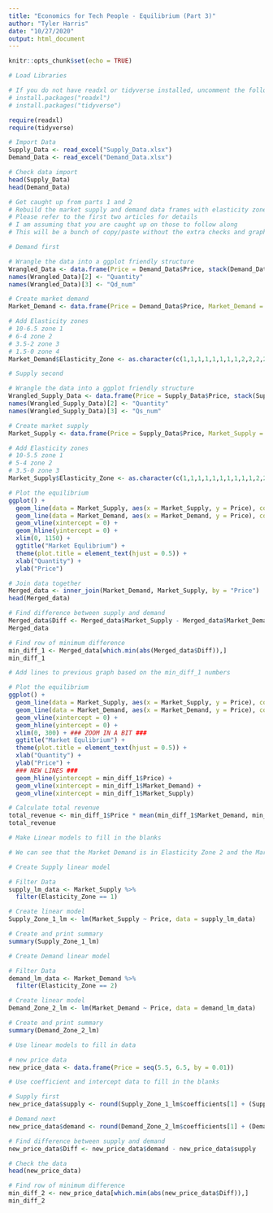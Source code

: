 ```yaml
---
title: "Economics for Tech People - Equilibrium (Part 3)"
author: "Tyler Harris"
date: "10/27/2020"
output: html_document
---
```


```r
knitr::opts_chunk$set(echo = TRUE)
```

```r
# Load Libraries

# If you do not have readxl or tidyverse installed, uncomment the following lines
# install.packages("readxl")
# install.packages("tidyverse")

require(readxl)
require(tidyverse)
```

```r
# Import Data
Supply_Data <- read_excel("Supply_Data.xlsx")
Demand_Data <- read_excel("Demand_Data.xlsx")

# Check data import
head(Supply_Data)
head(Demand_Data)
```

```r
# Get caught up from parts 1 and 2
# Rebuild the market supply and demand data frames with elasticity zones
# Please refer to the first two articles for details
# I am assuming that you are caught up on those to follow along
# This will be a bunch of copy/paste without the extra checks and graphs
```

```r
# Demand first

# Wrangle the data into a ggplot friendly structure
Wrangled_Data <- data.frame(Price = Demand_Data$Price, stack(Demand_Data[2:11]))
names(Wrangled_Data)[2] <- "Quantity"
names(Wrangled_Data)[3] <- "Qd_num"

# Create market demand
Market_Demand <- data.frame(Price = Demand_Data$Price, Market_Demand = rowSums(Demand_Data[2:11]))

# Add Elasticity zones
# 10-6.5 zone 1
# 6-4 zone 2
# 3.5-2 zone 3
# 1.5-0 zone 4
Market_Demand$Elasticity_Zone <- as.character(c(1,1,1,1,1,1,1,1,2,2,2,2,2,3,3,3,3,4,4,4,4))
```

```r
# Supply second

# Wrangle the data into a ggplot friendly structure
Wrangled_Supply_Data <- data.frame(Price = Supply_Data$Price, stack(Supply_Data[2:11]))
names(Wrangled_Supply_Data)[2] <- "Quantity"
names(Wrangled_Supply_Data)[3] <- "Qs_num"

# Create market supply
Market_Supply <- data.frame(Price = Supply_Data$Price, Market_Supply = rowSums(Supply_Data[2:11]))

# Add Elasticity zones
# 10-5.5 zone 1
# 5-4 zone 2
# 3.5-0 zone 3
Market_Supply$Elasticity_Zone <- as.character(c(1,1,1,1,1,1,1,1,1,1,2,2,2,3,3,3,3,3,3,3,3))
```

```r
# Plot the equilibrium
ggplot() +
  geom_line(data = Market_Supply, aes(x = Market_Supply, y = Price), color = "darkred", size = 1) +
  geom_line(data = Market_Demand, aes(x = Market_Demand, y = Price), color = "steelblue", size = 1) +
  geom_vline(xintercept = 0) +
  geom_hline(yintercept = 0) +
  xlim(0, 1150) +
  ggtitle("Market Equlibrium") +
  theme(plot.title = element_text(hjust = 0.5)) + 
  xlab("Quantity") +
  ylab("Price")
```

```r
# Join data together
Merged_data <- inner_join(Market_Demand, Market_Supply, by = "Price")
head(Merged_data)
```

```r
# Find difference between supply and demand
Merged_data$Diff <- Merged_data$Market_Supply - Merged_data$Market_Demand
Merged_data
```

```r
# Find row of minimum difference
min_diff_1 <- Merged_data[which.min(abs(Merged_data$Diff)),]
min_diff_1
```

```r
# Add lines to previous graph based on the min_diff_1 numbers

# Plot the equilibrium
ggplot() +
  geom_line(data = Market_Supply, aes(x = Market_Supply, y = Price), color = "darkred", size = 1) +
  geom_line(data = Market_Demand, aes(x = Market_Demand, y = Price), color = "steelblue", size = 1) +
  geom_vline(xintercept = 0) +
  geom_hline(yintercept = 0) +
  xlim(0, 300) + ### ZOOM IN A BIT ###
  ggtitle("Market Equlibrium") +
  theme(plot.title = element_text(hjust = 0.5)) + 
  xlab("Quantity") +
  ylab("Price") +
  ### NEW LINES ###
  geom_hline(yintercept = min_diff_1$Price) +
  geom_vline(xintercept = min_diff_1$Market_Demand) + 
  geom_vline(xintercept = min_diff_1$Market_Supply)
```

```r
# Calculate total revenue
total_revenue <- min_diff_1$Price * mean(min_diff_1$Market_Demand, min_diff_1$Market_Supply)
total_revenue
```

```r
# Make Linear models to fill in the blanks

# We can see that the Market Demand is in Elasticity Zone 2 and the Market Supply is in Elasticity Zone 1. We can make simple linear models to then predict prices down to the cent in the Elasticity Zone where the intersection happens
```

```r
# Create Supply linear model

# Filter Data
supply_lm_data <- Market_Supply %>%
  filter(Elasticity_Zone == 1)

# Create linear model
Supply_Zone_1_lm <- lm(Market_Supply ~ Price, data = supply_lm_data)

# Create and print summary
summary(Supply_Zone_1_lm)
```

```r
# Create Demand linear model

# Filter Data
demand_lm_data <- Market_Demand %>%
  filter(Elasticity_Zone == 2)

# Create linear model
Demand_Zone_2_lm <- lm(Market_Demand ~ Price, data = demand_lm_data)

# Create and print summary
summary(Demand_Zone_2_lm)
```

```r
# Use linear models to fill in data

# new price data
new_price_data <- data.frame(Price = seq(5.5, 6.5, by = 0.01))
```

```r
# Use coefficient and intercept data to fill in the blanks

# Supply first
new_price_data$supply <- round(Supply_Zone_1_lm$coefficients[1] + (Supply_Zone_1_lm$coefficients[2] * new_price_data$Price), 0)

# Demand next
new_price_data$demand <- round(Demand_Zone_2_lm$coefficients[1] + (Demand_Zone_2_lm$coefficients[2] * new_price_data$Price), 0)

# Find difference between supply and demand
new_price_data$Diff <- new_price_data$demand - new_price_data$supply

# Check the data
head(new_price_data)
```

```r
# Find row of minimum difference
min_diff_2 <- new_price_data[which.min(abs(new_price_data$Diff)),]
min_diff_2
```








